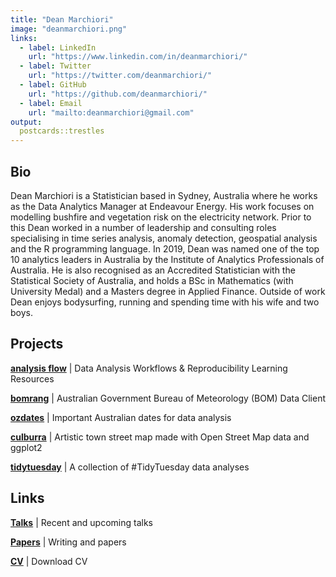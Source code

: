 ```yaml
---
title: "Dean Marchiori"
image: "deanmarchiori.png"
links:
  - label: LinkedIn
    url: "https://www.linkedin.com/in/deanmarchiori/"
  - label: Twitter
    url: "https://twitter.com/deanmarchiori/"
  - label: GitHub
    url: "https://github.com/deanmarchiori/"
  - label: Email
    url: "mailto:deanmarchiori@gmail.com"
output:
  postcards::trestles
---
```

 
## Bio

Dean Marchiori is a Statistician based in Sydney, Australia where he works as the Data Analytics Manager at Endeavour Energy. His work focuses on modelling bushfire and vegetation risk on the electricity network. Prior to this Dean worked in a number of leadership and consulting roles specialising in time series analysis, anomaly detection, geospatial analysis and the R programming language. In 2019, Dean was named one of the top 10 analytics leaders in Australia by the Institute of Analytics Professionals of Australia. He is also recognised as an Accredited Statistician with the Statistical Society of Australia, and holds a BSc in Mathematics (with University Medal) and a Masters degree in Applied Finance. Outside of work Dean enjoys bodysurfing, running and spending time with his wife and two boys.

## Projects

[**analysis flow**](https://github.com/deanmarchiori/analysis-flow) | Data Analysis Workflows & Reproducibility Learning Resources  

[**bomrang**](https://github.com/ropensci/bomrang/) | Australian Government Bureau of Meteorology (BOM) Data Client    

[**ozdates**](https://github.com/deanmarchiori/ozdates) | Important Australian dates for data analysis   

[**culburra**](https://github.com/deanmarchiori/culburra) | Artistic town street map made with Open Street Map data and ggplot2    

[**tidytuesday**](https://github.com/deanmarchiori/tidytuesday) | A collection of #TidyTuesday data analyses  


## Links

[**Talks**](https://github.com/deanmarchiori/talks) | Recent and upcoming talks  

[**Papers**](https://github.com/deanmarchiori/talks#papers) | Writing and papers

[**CV**](https://github.com/deanmarchiori/CV/raw/master/CV/CV.pdf) | Download CV  
